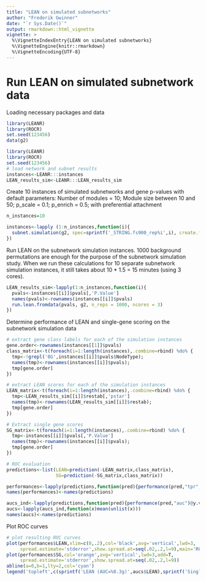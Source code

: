---
title: "LEAN on simulated subnetworks"
author: "Frederik Gwinner"
date: "`r Sys.Date()`"
output: rmarkdown::html_vignette
vignette: >
  %\VignetteIndexEntry{LEAN on simulated subnetworks}
  %\VignetteEngine{knitr::rmarkdown}
  %\VignetteEncoding{UTF-8}
---

# Run LEAN on simulated subnetwork data
Loading necessary packages and data
```{r, eval=FALSE}
library(LEANR)
library(ROCR)
set.seed(123456)
data(g2)
```

```{r, echo=FALSE,include=FALSE}
library(LEANR)
library(ROCR)
set.seed(123456)
# load network and subnet results
instances<-LEANR:::instances
LEAN_results_sim<-LEANR:::LEAN_results_sim
```


Create 10 instances of simulated subnetworks and gene p-values with default parameters:
Number of modules = 10;
Module size between 10 and 50;
p_scale = 0.1; p_enrich = 0.5;
with preferential attachment

```{r, eval=FALSE}
n_instances=10

instances<-lapply (1:n_instances,function(i){
  subnet.simulation(g2, spec=sprintf('_STRING.fs900_rep%i',i), create.files=F)
})
```

Run LEAN on the subnetwork simulation instances. 1000 background permutations are enough for the purpose of the subnetwork simulation study. When we run these calculations for 10 separate subnetwork simulation instances, it still takes about 10 * 1.5  = 15 minutes (using 3 cores).

```{r, eval=FALSE}
LEAN_results_sim<-lapply(1:n_instances,function(i){
  pvals<-instances[[i]]$pvals[,'P.Value']
  names(pvals)<-rownames(instances[[i]]$pvals)
  run.lean.fromdata(pvals, g2, n_reps = 1000, ncores = 3)
})
```


Determine performance of LEAN and single-gene scoring on the subnetwork simulation data
```{r}
# extract gene class labels for each of the simulation instances
gene.order<-rownames(instances[[1]]$pvals)
class_matrix<-t(foreach(i=1:length(instances),.combine=rbind) %do% {
  tmp<-!grepl('BG',instances[[i]]$pvals$NodeType);
  names(tmp)<-rownames(instances[[i]]$pvals);
  tmp[gene.order]
})

# extract LEAN scores for each of the simulation instances
LEAN_matrix<-t(foreach(i=1:length(instances),.combine=rbind) %do% {
  tmp<-LEAN_results_sim[[i]]$restab[,'pstar']
  names(tmp)<-rownames(LEAN_results_sim[[i]]$restab);
  tmp[gene.order]
})

# Extract single gene scores
SG_matrix<-t(foreach(i=1:length(instances),.combine=rbind) %do% {
  tmp<-instances[[i]]$pvals[,'P.Value']
  names(tmp)<-rownames(instances[[i]]$pvals);
  tmp[gene.order]
})

# ROC evaluation
predictions<-list(LEAN=prediction(-LEAN_matrix,class_matrix),
                  SG=prediction(-SG_matrix,class_matrix))

performances<-lapply(predictions,function(pred){performance(pred,"tpr","fpr")})
names(performances)<-names(predictions)

aucs_ind<-lapply(predictions,function(pred){performance(pred,"auc")@y.values})
aucs<-lapply(aucs_ind,function(x)mean(unlist(x)))
names(aucs)<-names(predictions)
```

Plot ROC curves 
```{r, fig.height=6, fig.width=6}
# plot resulting ROC curves
plot(performances$LEAN,xlim=c(0,.2),col='black',avg='vertical',lwd=3,
     spread.estimate='stderror',show.spread.at=seq(.02,.2,l=9),main='ROC performance on simulated subnetworks')
plot(performances$SG,col='orange',avg='vertical',lwd=3,add=T,
     spread.estimate='stderror',show.spread.at=seq(.02,.2,l=9))
abline(a=0,b=1,lty=2,col='cyan')
legend('topleft',c(sprintf('LEAN (AUC=%0.3g)',aucs$LEAN),sprintf('Single-gene (AUC=%0.3g)',aucs$SG)),fill=c('black','orange'))
```
